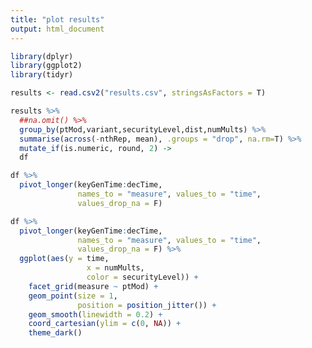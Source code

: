 ```yaml
---
title: "plot results"
output: html_document
---
```


```r
library(dplyr)
library(ggplot2)
library(tidyr)
```

```r
results <- read.csv2("results.csv", stringsAsFactors = T)
```

```r
results %>%
  ##na.omit() %>% 
  group_by(ptMod,variant,securityLevel,dist,numMults) %>% 
  summarise(across(-nthRep, mean), .groups = "drop", na.rm=T) %>% 
  mutate_if(is.numeric, round, 2) ->
  df
```

```r
df %>% 
  pivot_longer(keyGenTime:decTime,
               names_to = "measure", values_to = "time",
               values_drop_na = F)
```
```r
df %>% 
  pivot_longer(keyGenTime:decTime,
               names_to = "measure", values_to = "time",
               values_drop_na = F) %>% 
  ggplot(aes(y = time,
                 x = numMults,
                 color = securityLevel)) +
    facet_grid(measure ~ ptMod) +
    geom_point(size = 1,
               position = position_jitter()) +
    geom_smooth(linewidth = 0.2) +
    coord_cartesian(ylim = c(0, NA)) +
    theme_dark()
```





